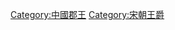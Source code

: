 {{Catnav|頁面分類|历史|各國歷史|中国历史|中國貴族|宋贵族}}
{{Catnav|頁面分類|人物|各國人物|中国人|中國貴族|宋贵族}}
{{Catnav|頁面分類|人物|貴族|中國貴族|中國王爵|宋朝王爵}}
{{Catnav|頁面分類|人物|貴族|王爵|郡王|中國郡王}}


[[Category:中國郡王|Category:中國郡王]]
[[Category:宋朝王爵|Category:宋朝王爵]]